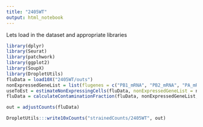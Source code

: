 ```yaml
---
title: "2405WT"
output: html_notebook
---
```


Lets load in the dataset and appropriate libraries

```r
library(dplyr)
library(Seurat)
library(patchwork)
library(ggplot2)
library(SoupX)
library(DropletUtils)
fluData = load10X("2405WT/outs")
nonExpressedGeneList = list(flugenes = c("PB1_mRNA", "PB2_mRNA", "PA_mRNA", "HA_mRNA", "NP_mRNA", "NA_mRNA", "M_mRNA", "NS_mRNA" ))
useToEst = estimateNonExpressingCells(fluData, nonExpressedGeneList = nonExpressedGeneList, clusters= FALSE)
fluData = calculateContaminationFraction(fluData, nonExpressedGeneList, useToEst = useToEst)

out = adjustCounts(fluData)

```


```r
DropletUtils:::write10xCounts("strainedCounts/2405WT", out)
```
```r
```



